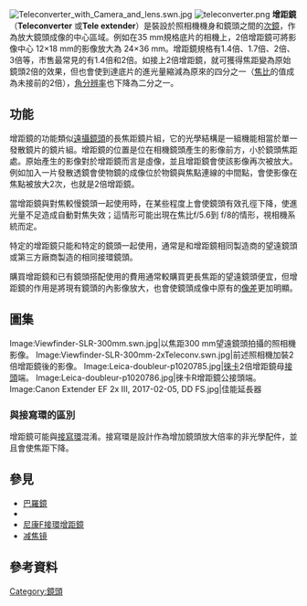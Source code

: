 [[Image:Teleconverter_with_Camera_and_lens.swn.jpg|thumb]]
[[Image:teleconverter.png|thumb]]
'''增距鏡'''（'''Teleconverter''' 或'''Tele extender'''）是裝設於照相機機身和鏡頭之間的[[次鏡|次鏡]]，作為放大鏡頭成像的中心區域。例如在35 mm規格底片的相機上，2倍增距鏡可將影像中心 12×18 mm的影像放大為 24×36 mm。增距鏡規格有1.4倍、1.7倍、2倍、3倍等，市售最常見的有1.4倍和2倍。如接上2倍增距鏡，就可獲得焦距變為原始鏡頭2倍的效果，但也會使到達底片的進光量縮減為原來的四分之一（[[焦比|焦比]]的值成為未接前的2倍），[[角分辨率|角分辨率]]也下降為二分之一。

==功能==
增距鏡的功能類似[[遠攝鏡頭|遠攝鏡頭]]的長焦距鏡片組，它的光學結構是一組機能相當於單一發散鏡片的鏡片組。增距鏡的位置是位在相機鏡頭產生的影像前方，小於鏡頭焦距處。原始產生的影像對於增距鏡而言是虛像，並且增距鏡會使該影像再次被放大。例如加入一片發散透鏡會使物鏡的成像位於物鏡與焦點連線的中間點，會使影像在焦點被放大2次，也就是2倍增距鏡。

當增距鏡與對焦較慢鏡頭一起使用時，在某些程度上會使鏡頭有效孔徑下降，使進光量不足造成自動對焦失效；這情形可能出現在焦比f/5.6到 f/8的情形，視相機系統而定。

特定的增距鏡只能和特定的鏡頭一起使用，通常是和增距鏡相同製造商的望遠鏡頭或第三方廠商製造的相同接環鏡頭。

購買增距鏡和已有鏡頭搭配使用的費用通常較購買更長焦距的望遠鏡頭便宜，但增距鏡的作用是將現有鏡頭的{{link-en|成像圈|Image circle}}內影像放大，也會使鏡頭成像中原有的[[像差|像差]]更加明顯。

==圖集==
<gallery>
Image:Viewfinder-SLR-300mm.swn.jpg|以焦距300 mm望遠鏡頭拍攝的照相機影像。
Image:Viewfinder-SLR-300mm-2xTeleconv.swn.jpg|前述照相機加裝2倍增距鏡後的影像。 
Image:Leica-doubleur-p1020785.jpg|[[徕卡相机|徠卡]]{{link-en|徠卡R接環|Leica R bayonet|R系列}}2倍增距鏡母[[镜头接口|接頭]]端。
Image:Leica-doubleur-p1020786.jpg|徠卡R增距鏡公接頭端。
Image:Canon Extender EF 2x III, 2017-02-05, DD FS.jpg|佳能延長器
</gallery>

===與接寫環的區別===
增距鏡可能與[[接寫環|接寫環]]混淆。接寫環是設計作為增加鏡頭放大倍率的非光學配件，並且會使焦距下降。

==參見==
{{Commons category multi|Teleconverters|Photos taken with teleconverter}}
*[[巴羅鏡|巴羅鏡]]
*{{link-en|佳能EF接環增距鏡|Canon Extender EF}}
*[[尼康F接環增距鏡|尼康F接環增距鏡]]
*[[减焦镜|减焦镜]]

==參考資料==
{{reflist}}
 
[[Category:鏡頭|Category:鏡頭]]